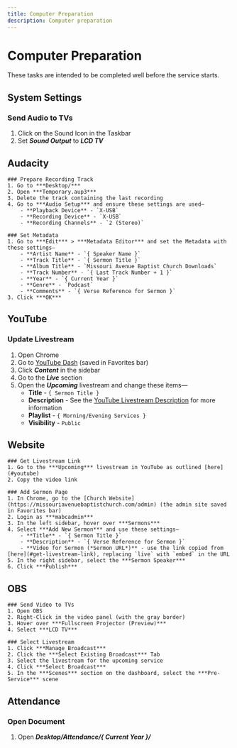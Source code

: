 ```yaml
---
title: Computer Preparation
description: Computer preparation
---
```



# Computer Preparation

These tasks are intended to be completed well before the service starts.

## System Settings

### Send Audio to TVs
1. Click on the Sound Icon in the Taskbar
2. Set ***Sound Output*** to ***LCD TV***

## Audacity

<Steps>

    ### Prepare Recording Track
    1. Go to ***Desktop/***
    2. Open ***Temporary.aup3***
    3. Delete the track containing the last recording
    4. Go to ***Audio Setup*** and ensure these settings are used—
        - **Playback Device** - `X-USB`
        - **Recording Device** - `X-USB`
        - **Recording Channels** - `2 (Stereo)`

    ### Set Metadata
    1. Go to ***Edit*** > ***Metadata Editor*** and set the Metadata with these settings—
        - **Artist Name** - `{ Speaker Name }`
        - **Track Title** - `{ Sermon Title }`
        - **Album Title** - `Missouri Avenue Baptist Church Downloads`
        - **Track Number** - `{ Last Track Number + 1 }`
        - **Year** - `{ Current Year }`
        - **Genre** - `Podcast`
        - **Comments** - `{ Verse Reference for Sermon }`
    3. Click ***OK***

</Steps>

## YouTube

### Update Livestream
1. Open Chrome
2. Go to [YouTube Dash](https://studio.youtube.com/channel/UCkFNNFYs_NiMo6iM0KmgbTg) (saved in Favorites bar)
3. Click ***Content*** in the sidebar
4. Go to the ***Live*** section
5. Open the ***Upcoming*** livestream and change these items—
    - **Title** - `{ Sermon Title }`
    - **Description** - See the [YouTube Livestream Description](/templates#youtube-livestream) for more information
    - **Playlist** - `{ Morning/Evening Services }`
    - **Visibility** - `Public`

## Website

<Steps>

    ### Get Livestream Link
    1. Go to the ***Upcoming*** livestream in YouTube as outlined [here](#youtube)
    2. Copy the video link

    ### Add Sermon Page
    1. In Chrome, go to the [Church Website](https://missouriavenuebaptistchurch.com/admin) (the admin site saved in Favorites bar)
    2. Login as ***mabcadmin***
    3. In the left sidebar, hover over ***Sermons***
    4. Select ***Add New Sermon*** and use these settings—
        - **Title** - `{ Sermon Title }`
        - **Description** - `{ Verse Reference for Sermon }`
        - **Video for Sermon (*Sermon URL*)** - use the link copied from [here](#get-livestream-link), replacing `live` with `embed` in the URL
    5. In the right sidebar, select the ***Sermon Speaker***
    6. Click ***Publish***

</Steps>

## OBS

<Steps>

    ### Send Video to TVs
    1. Open OBS
    2. Right-Click in the video panel (with the gray border)
    3. Hover over ***Fullscreen Projector (Preview)***
    4. Select ***LCD TV***

    ### Select Livestream
    1. Click ***Manage Broadcast***
    2. Click the ***Select Existing Broadcast*** Tab
    3. Select the livestream for the upcoming service
    4. Click ***Select Broadcast***
    5. In the ***Scenes*** section on the dashboard, select the ***Pre-Service*** scene

</Steps>

## Attendance

### Open Document
1. Open ***Desktop/Attendance/\{ Current Year \}/***
